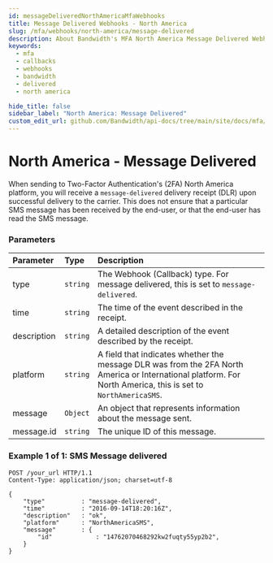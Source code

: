 ```yaml
---
id: messageDeliveredNorthAmericaMfaWebhooks
title: Message Delivered Webhooks - North America
slug: /mfa/webhooks/north-america/message-delivered
description: About Bandwidth's MFA North America Message Delivered Webhooks
keywords:
  - mfa
  - callbacks
  - webhooks
  - bandwidth
  - delivered
  - north america

hide_title: false
sidebar_label: "North America: Message Delivered"
custom_edit_url: github.com/Bandwidth/api-docs/tree/main/site/docs/mfa/webhooks/northAmerica/messageDelivered.mdx
---
```

# North America - Message Delivered
When sending to Two-Factor Authentication's (2FA) North America platform, you will receive a `message-delivered` delivery receipt (DLR) upon successful delivery to the carrier. This does not ensure that a particular SMS message has been received by the end-user, or that the end-user has read the SMS message.

### Parameters
| Parameter             | Type     | Description                                                                                                                                                                                                                                                                                                                                                         |
|:----------------------|:---------|:--------------------------------------------------------------------------------------------------------------------------------------------------------------------------------------------------------------------------------------------------------------------------------------------------------------------------------------------------------------------|
| type                  | `string` | The Webhook (Callback) type. For message delivered, this is set to `message-delivered`.                                                                                                                                                                                                                                                                                                                                                    |
| time                  | `string`  | The time of the event described in the receipt.                                                                                                                                                                                                                                                                                                                      |
| description           | `string` | A detailed description of the event described by the receipt.                                                                                                                                                                                                                                                                                                        |
| platform           | `string` | A field that indicates whether the message DLR was from the 2FA North America or International platform. For North America, this is set to `NorthAmericaSMS`.                                                                                                                                                                                                                                                                                             |
| message           | `Object` | An object that represents information about the message sent.                                                                                                                                                                                                                                                                                             |
| message.id            | `string` | The unique ID of this message.                                                                                                                                                                                                                                                                                           |

### Example 1 of 1: SMS Message delivered

```http
POST /your_url HTTP/1.1
Content-Type: application/json; charset=utf-8

{
    "type"          : "message-delivered",
    "time"          : "2016-09-14T18:20:16Z",
    "description"   : "ok",
    "platform"      : "NorthAmericaSMS",
    "message"       : {
        "id"            : "14762070468292kw2fuqty55yp2b2",
    }
}
```
